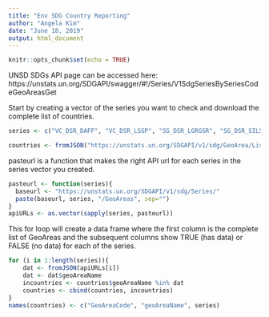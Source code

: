 ---
title: "Env SDG Country Reporting"
author: "Angela Kim"
date: "June 18, 2019"
output: html_document
---

```{r setup, include=FALSE}
knitr::opts_chunk$set(echo = TRUE)
```

UNSD SDGs API page can be accessed here: https://unstats.un.org/SDGAPI/swagger/#!/Series/V1SdgSeriesBySeriesCodeGeoAreasGet

Start by creating a vector of the series you want to check and download the complete list of countries. 
```{r series, message=FALSE, warning=FALSE}
series <- c("VC_DSR_DAFF", "VC_DSR_LSGP", "SG_DSR_LGRGSR", "SG_DSR_SILS", "ER_GRF_ANIMSTOR", "ER_RSK_LBRED", "SH_STA_ASAIRP", "SH_STA_WASH", "SH_STA_POISN", "SH_H2O_SAFE", "EN_WWT_WWDS", "EN_H2O_WBAMBQ", "ER_H2O_WUEYST", "ER_H2O_STRESS", "ER_H2O_IWRMD", "EG_TBA_H2CO", "EN_WBE_PMPP", "DC_TOF_WASHL", "ER_WAT_PART", "EG_EGY_CLEAN", "EG_FEC_RNEW", "EG_EGY_PRIM", "EN_MAT_DOMCMPG",  "EN_ATM_CO2MVA", "VC_DSR_DAFF", "VC_DSR_LSGP", "EN_REF_WASCOL", "EN_ATM_PM25", "SG_DSR_LGRGSR", "SG_DSR_SILS", "SG_SCP_CNTRY",   "EN_MAT_DOMCMPG", "SG_HAZ_CMRBASEL", "ER_FFS_PRTSPR", "VC_DSR_DAFF", "SG_DSR_LGRGSR", "SG_DSR_SILS", "ER_H2O_FWTL", "ER_MRN_MARIN", "ER_REG_UNFCIM", "ER_RDE_OSEX", "AG_LND_FRST", "ER_PTD_FRWRT", "ER_PTD_TERRS", "AG_LND_FRSTPRCT", "ER_PTD_MOTN", "ER_MTN_GRNCVI",   "ER_RSK_LSTI", "ER_CBD_NAGOYA", "DC_ODA_BDVL", "DC_ODA_BDVL", "SG_INT_MBRDEV", "DC_FTA_TOTAL")

countries <- fromJSON("https://unstats.un.org/SDGAPI/v1/sdg/GeoArea/List")
```

pasteurl is a function that makes the right API url for each series in the series vector you created. 
```{r functions, message=FALSE, warning=FALSE}
pasteurl <- function(series){
  baseurl <- "https://unstats.un.org/SDGAPI/v1/sdg/Series/"
  paste(baseurl, series, "/GeoAreas", sep="")
}
apiURLs <- as.vector(sapply(series, pasteurl))
```

This for loop will create a data frame where the first column is the complete list of GeoAreas and the subsequent columns show TRUE (has data) or FALSE (no data) for each of the series. 
```{r}
for (i in 1:length(series)){
    dat <- fromJSON(apiURLs[i])
    dat <- dat$geoAreaName
    incountries <- countries$geoAreaName %in% dat
    countries <- cbind(countries, incountries)
}
names(countries) <- c("GeoAreaCode", "geoAreaName", series)
```


